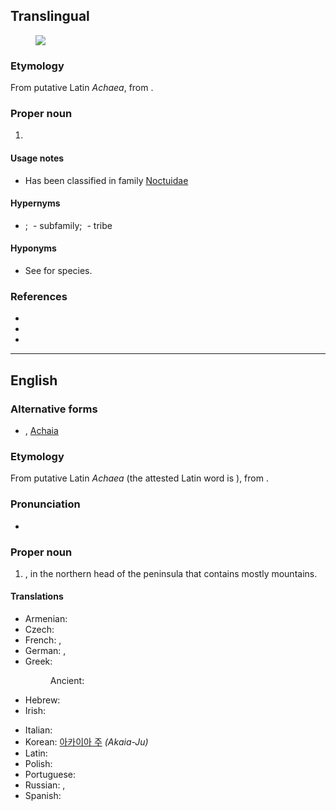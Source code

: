 {{also|Achæa}}
==Translingual==
{{wikipedia|Achaea (disambiguation)}}
[[File:Achaea euryplaga (Hampson, 1913).jpg|thumb|{{taxlink|Achaea euryplaga|species}}]]

===Etymology===
From putative Latin ''Achaea'', from {{der|mul|grc|Ἀχαΐα}}.

===Proper noun===
{{taxoninfl|i=1|g=f}}

# {{taxon|genus|family|Erebidae|certain [[moth]]s}}

====Usage notes====
* Has been classified in family [[Noctuidae]]

====Hypernyms====
* {{sense|genus}} {{Erebidae Hypernyms}}; {{taxlink|Erebinae|subfamily}}&nbsp;- subfamily; {{taxlink|Ophiusini|tribe}}&nbsp;- tribe

====Hyponyms====
* {{sense|genus}} See {{pedia|Achaea (moth)}} for species.

===References===
* {{pedia|Achaea (moth)|''Achaea'' (moth)}}
* {{specieslite|i=1}}
* {{comcatlite|Achaea (Erebidae)|''Achaea'' (Erebidae)}}

----

==English==
{{wikipedia|lang=en}}

===Alternative forms===
* {{l|en|Achæa}} {{q|dated}}, [[Achaia]]

===Etymology===
From putative Latin ''Achaea'' (the attested Latin word is {{m|la|Achaia}}), from {{der|en|grc|Ἀχαΐα}}.

===Pronunciation===
* {{rhymes|en|iːə|s=3}}

===Proper noun===
{{en-proper noun}}

# {{place|en|regional unit|in|r/West Greece|c/Greece}}, in the northern head of the {{l|en|Peloponnese}} peninsula that contains mostly mountains.

====Translations====
{{trans-top|a region in the northern head of the Peloponnese}}
* Armenian: {{t|hy|Աքայա|sc=Armn}}
* Czech: {{t|cs|Achája|f}}
* French: {{t+|fr|Achaïe|f}}, {{t+|fr|Achaïe}}
* German: {{t+|de|Achaia|n}}, {{t|de|Achäa|n}}
* Greek: {{t+|el|Αχαΐα}}
*: Ancient: {{t|grc|Ἀχαΐα|sc=polytonic}}
* Hebrew: {{t|he|מחוז משנה אכיאיה}}
* Irish: {{t|ga|an Acháia|f}}
{{trans-mid}}
* Italian: {{t|it|Acaia}}
* Korean: [[아카이아 주]] ''(Akaia-Ju)''
* Latin: {{t|la|Achāia|f}}
* Polish: {{t+|pl|Achaja|f}}
* Portuguese: {{t|pt|Acaia|f}}
* Russian: {{t+|ru|Аха́йя}}, {{t+|ru|Ахе́я}}
* Spanish: {{t|es|Acaya}}
{{trans-bottom}}